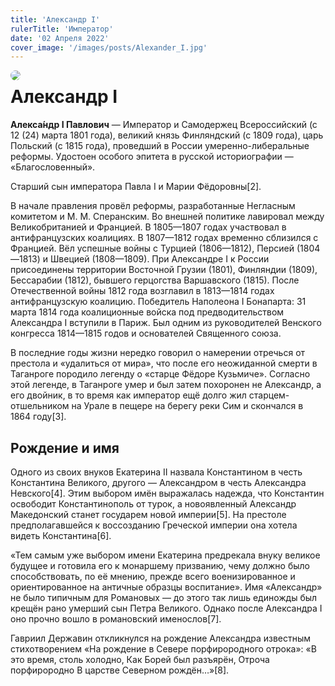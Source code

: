 ```yaml
---
title: 'Александр I'
rulerTitle: 'Император'
date: '02 Апреля 2022'
cover_image: '/images/posts/Alexander_I.jpg'
---
```


<img style="float: left; border-radius: 1rem; margin-right: 1rem" src="/images/posts/Alexander_I.jpg">

# Александр I

**Алекса́ндр I Павлович** — Император и Самодержец Всероссийский (с 12 (24) марта 1801 года), великий князь Финляндский (с 1809 года), царь Польский (с 1815 года), проведший в России умеренно-либеральные реформы. Удостоен особого эпитета в русской историографии — «Благословенный».

Старший сын императора Павла I и Марии Фёдоровны[2].

В начале правления провёл реформы, разработанные Негласным комитетом и М. М. Сперанским. Во внешней политике лавировал между Великобританией и Францией. В 1805—1807 годах участвовал в антифранцузских коалициях. В 1807—1812 годах временно сблизился с Францией. Вёл успешные войны с Турцией (1806—1812), Персией (1804—1813) и Швецией (1808—1809). При Александре I к России присоединены территории Восточной Грузии (1801), Финляндии (1809), Бессарабии (1812), бывшего герцогства Варшавского (1815). После Отечественной войны 1812 года возглавил в 1813—1814 годах антифранцузскую коалицию. Победитель Наполеона I Бонапарта: 31 марта 1814 года коалиционные войска под предводительством Александра I вступили в Париж. Был одним из руководителей Венского конгресса 1814—1815 годов и основателей Священного союза.

В последние годы жизни нередко говорил о намерении отречься от престола и «удалиться от мира», что после его неожиданной смерти в Таганроге породило легенду о «старце Фёдоре Кузьмиче». Согласно этой легенде, в Таганроге умер и был затем похоронен не Александр, а его двойник, в то время как император ещё долго жил старцем-отшельником на Урале в пещере на берегу реки Сим и скончался в 1864 году[3].

## Рождение и имя

Одного из своих внуков Екатерина II назвала Константином в честь Константина Великого, другого — Александром в честь Александра Невского[4]. Этим выбором имён выражалась надежда, что Константин освободит Константинополь от турок, а новоявленный Александр Македонский станет государем новой империи[5]. На престоле предполагавшейся к воссозданию Греческой империи она хотела видеть Константина[6].

«Тем самым уже выбором имени Екатерина предрекала внуку великое будущее и готовила его к монаршему призванию, чему должно было способствовать, по её мнению, прежде всего военизированное и ориентированное на античные образцы воспитание». Имя «Александр» не было типичным для Романовых — до этого так лишь единожды был крещён рано умерший сын Петра Великого. Однако после Александра I оно прочно вошло в романовский именослов[7].

Гавриил Державин откликнулся на рождение Александра известным стихотворением «На рождение в Севере порфирородного отрока»: «В это время, столь холодно, Как Борей был разъярён, Отроча порфирородно В царстве Северном рождён…»[8].
